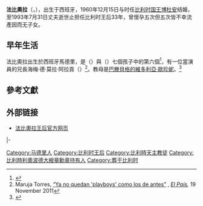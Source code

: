 {{Infobox royalty
| consort         = yes
| name            = 法比奧拉
| image           = Fabiola, queen of Belgium.jpg
| caption         = 1960年法比奧拉王后出訪華盛頓
| succession      = 比利时王后
| reign           = 1960年12月15日－1993年7月31日
| spouse          = [[博杜安_(比利时国王)|博杜安 (比利时国王)]]
| house           =<!--Do not add a royal house or dynasty unless you have an official source. People are born into dynasties of ruling families. Whether or not a person is confirmed to  belong to a dynasty by marriage requires a source that proves that fact. -->
| titles          = 
| full name       = 法比奧拉·費爾南達·瑪麗亞·德·拉斯·維多利亞絲·安東妮亞·阿德萊德<br>Fabiola Fernanda María de las Victorias Antonia Adelaida）
| father          = Gonzalo de Mora y Fernández
| mother          = Blanca de Aragón y Carrillo de Albornoz
| birth_name = Fabiola de Mora y Aragón
| birth_date      = {{Birth date|1928|6|11|df=y}}
| birth_place     = {{ESP}}[[馬德里|馬德里]]<ref>{{Cite web |url=http://www.hola.com/realeza/casa_belga/2014120575535/biografia-fabiola-de-belgica/ |title=Hola |access-date=2014-12-07 |archive-date=2021-05-06 |archive-url=https://web.archive.org/web/20210506035451/http://www.hola.com/realeza/casa_belga/2014120575535/biografia-fabiola-de-belgica/ |dead-url=no }}</ref>
| death_date      = {{death date and age|df=yes|2014|12|5|1928|6|11}}
| death_place     = {{BEL}}[[布魯塞爾|布魯塞爾]][[拉肯|拉肯]]
| place of burial = [[拉肯聖母教堂|拉肯聖母教堂]]
| religion = [[天主教|天主教]]
|}}

'''法比奧拉'''（{{lang-en|'''Queen Fabiola of Belgium'''}}，{{bd|1928年|6月11日|2014年|12月5日|catIdx=Fabiola}}），出生于西班牙，1960年12月15日与时任[[比利时君主列表|比利时国王]][[博杜安_(比利时国王)|博杜安]]结婚，至1993年7月31日丈夫逝世止担任比利时王后33年，曾懷孕五次但五次皆不幸流產因而无子女。

==早年生活==
法比奧拉出生於西班牙馬德里，是（{{lang-es|Gonzalo de Mora Fernández Riera del Olmo}}）與（{{lang-es|Blanca de Aragón y Carrillo de Albornoz Barroeta-Aldamar y Elío}}）七個孩子中的第六個<ref>{{cite web | url=http://www.telegraph.co.uk/news/obituaries/11276728/Queen-Fabiola-of-the-Belgians-obituary.html | title=Queen Fabiola of the Belgians – obituary | work=Daily Telegraph | date=5 December 2014 | accessdate=5 December 2014 | archive-date=2020-08-13 | archive-url=https://web.archive.org/web/20200813171530/https://www.telegraph.co.uk/news/obituaries/11276728/Queen-Fabiola-of-the-Belgians-obituary.html | dead-url=no }}</ref>，有一位當演員的兄長海梅·德·莫拉·阿拉貢（{{lang-es|Jaime de Mora y Aragón}}）<ref>Maruja Torres, [http://elpais.com/diario/2011/11/19/revistasabado/1321657204_850215.html “Ya no quedan 'playboys' como los de antes”] {{Wayback|url=http://elpais.com/diario/2011/11/19/revistasabado/1321657204_850215.html |date=20210217030232 }}, ''[[El_País|El País]],'' 19 November 2011</ref>。教母是[[巴滕貝格的維多利亞·歐珍妮|巴滕貝格的維多利亞·歐珍妮]]。<ref name=dailymail>{{cite web|last1=Elliott|first1=Annabel Fenwick|title=Belgium's former Queen Fabiola dies at the age of 86|url=http://www.dailymail.co.uk/femail/article-2862683/Belgium-s-former-Queen-Fabiola-dies-age-86.html|accessdate=5 December 2014|publisher=''[[Daily_Mail|Daily Mail]]''|archive-date=2021-01-19|archive-url=https://web.archive.org/web/20210119014938/https://www.dailymail.co.uk/femail/article-2862683/Belgium-s-former-Queen-Fabiola-dies-age-86.html|dead-url=no}}</ref>

== 參考文獻 ==
{{reflist}}

==外部链接==
* [http://www.monarchie.be/royal-family/queen-fabiola 法比奧拉王后官方网页] {{Wayback|url=http://www.monarchie.be/royal-family/queen-fabiola |date=20160306121730 }}

{{S-start}}
{{S-roy|be}}
|-
{{S-vac|last=[[阿斯特里德王后_(比利時)|阿斯特里德]]}}
{{S-ttl|title= {{link-en|比利時君主配偶列表|List of Belgian consorts|比利時王后}}
|years=1960年－1993年}}
{{S-aft|after=[[保拉_(比利時王后)|焦卡拉布里亞的保拉·魯福]]}}
{{S-end}}
{{Authority control}}

{{DEFAULTSORT: Fabiola}}
[[Category:马德里人|Category:马德里人]]
[[Category:比利时王后|Category:比利时王后]]
[[Category:比利時天主教徒|Category:比利時天主教徒]]
[[Category:比利時利奧波德大綬章勳章持有人|Category:比利時利奧波德大綬章勳章持有人]]
[[Category:葬于比利时|Category:葬于比利时]]